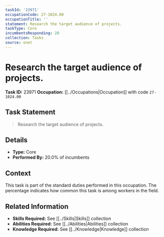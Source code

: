 ```yaml
---
taskId: '23971'
occupationCode: 27-1024.00
occupationTitle: ''
statement: Research the target audience of projects.
taskType: Core
incumbentsResponding: 20
collection: Tasks
source: onet
---
```

# Research the target audience of projects.

**Task ID:** 23971
**Occupation:** [[../Occupations|Occupation]] with code `27-1024.00`

## Task Statement

> Research the target audience of projects.

## Details

- **Type:** Core
- **Performed By:** 20.0% of incumbents

## Context

This task is part of the standard duties performed in this occupation. The percentage indicates how common this task is among workers in the field.

## Related Information

- **Skills Required:** See [[../Skills|Skills]] collection
- **Abilities Required:** See [[../Abilities|Abilities]] collection
- **Knowledge Required:** See [[../Knowledge|Knowledge]] collection

